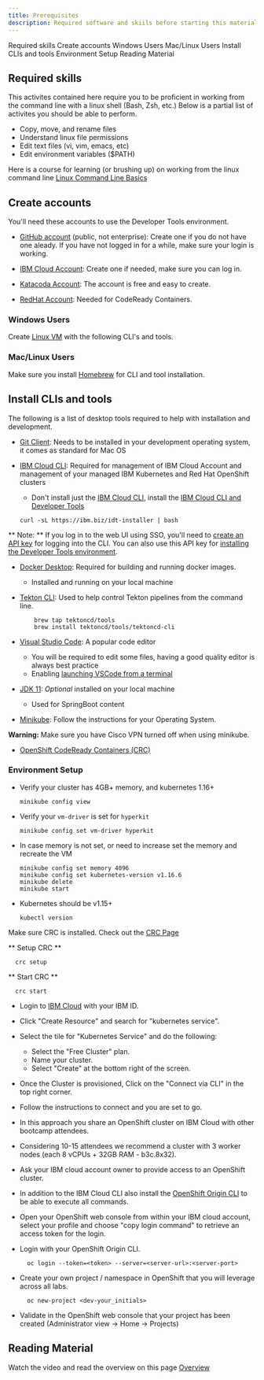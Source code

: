 ```yaml
---
title: Prerequisites
description: Required software and skiils before starting this material.
---
```

<AnchorLinks>
  <AnchorLink>Required skills</AnchorLink>
  <AnchorLink>Create accounts</AnchorLink>
  <AnchorLink>Windows Users</AnchorLink>
  <AnchorLink>Mac/Linux Users</AnchorLink>
  <AnchorLink>Install CLIs and tools</AnchorLink>
  <AnchorLink>Environment Setup</AnchorLink>
  <AnchorLink>Reading Material</AnchorLink>
</AnchorLinks>

## Required skills

This activites contained here require you to be proficient in working from the command line with a linux shell (Bash, Zsh, etc.) Below is a partial list of activites you should be able to perform. 

- Copy, move, and rename files
- Understand linux file permissions
- Edit text files (vi, vim, emacs, etc)
- Edit environment variables ($PATH)

Here is a course for learning (or brushing up) on working from the linux command line [Linux Command Line Basics](https://www.udacity.com/course/linux-command-line-basics--ud595)



## Create accounts

You'll need these accounts to use the Developer Tools environment.

- [GitHub account](http://github.com) (public, not enterprise): Create one if you do not have one aleady. If you have not logged in for a while, make sure your login is working.

- [IBM Cloud Account](https://cloud.ibm.com): Create one if needed, make sure you can log in. 

- [Katacoda Account](https://www.katacoda.com/): The account is free and easy to create.

- [RedHat Account](https://www.redhat.com/en): Needed for CodeReady Containers.


### Windows Users

Create [Linux VM](https://www.virtualbox.org/wiki/Downloads) with the following CLI's and tools.

### Mac/Linux Users

Make sure you install [Homebrew](https://brew.sh/) for CLI and tool installation.

## Install CLIs and tools

The following is a list of desktop tools required to help with installation and development.

- [Git Client](https://git-scm.com/): Needs to be installed in your development operating system, it comes as standard for Mac OS

- [IBM Cloud CLI](https://cloud.ibm.com/docs/cli?topic=cloud-cli-getting-started): Required for management of IBM Cloud Account and management of your managed IBM Kubernetes and Red Hat OpenShift clusters
    - Don't install just the [IBM Cloud CLI](https://cloud.ibm.com/docs/cli?topic=cloud-cli-install-ibmcloud-cli), install the [IBM Cloud CLI and Developer Tools](https://cloud.ibm.com/docs/cli?topic=cloud-cli-getting-started#step1-install-idt)
    ```
    curl -sL https://ibm.biz/idt-installer | bash
    ```

<InlineNotification>

** Note: ** If you log in to the web UI using SSO, you'll need to [create an API key](https://cloud.ibm.com/docs/iam?topic=iam-federated_id) for logging into the CLI. 
    You can also use this API key for [installing the Developer Tools environment](/admin/installation-ibm-cloud).

</InlineNotification>

- [Docker Desktop](https://www.docker.com/products/docker-desktop): Required for building and running docker images.
    - Installed and running on your local machine

- [Tekton CLI](https://github.com/tektoncd/cli): Used to help control Tekton
 pipelines from the command line.
    ```
        brew tap tektoncd/tools
        brew install tektoncd/tools/tektoncd-cli
    ```

- [Visual Studio Code](https://code.visualstudio.com/download): A popular code editor
    - You will be required to edit some files, having a good quality editor is always best practice
    - Enabling [launching VSCode from a terminal](https://code.visualstudio.com/docs/setup/mac#_launching-from-the-command-line)

- [JDK 11](https://www.oracle.com/technetwork/java/javase/downloads/jdk11-downloads-5066655.html): _Optional_ installed on your local machine
    - Used for SpringBoot content

- [Minikube](https://kubernetes.io/docs/tasks/tools/install-minikube/): Follow the instructions for your Operating System.

<InlineNotification kind="warning">

**Warning:** Make sure you have Cisco VPN turned off when using minikube.

</InlineNotification>

- [OpenShift CodeReady Containers (CRC)](https://code-ready.github.io/crc/#installing-codeready-containers_gsg)



### Environment Setup 
<Tabs>

<Tab label="MiniKube">

- Verify your cluster has 4GB+ memory, and kubernetes 1.16+
    ```
    minikube config view
    ```
- Verify your `vm-driver` is set for `hyperkit`
    ```
    minikube config set vm-driver hyperkit
    ```
- In case memory is not set, or need to increase set the memory and recreate the VM
    ```
    minikube config set memory 4096
    minikube config set kubernetes-version v1.16.6
    minikube delete
    minikube start
    ```
- Kubernetes should be v1.15+
    ```
    kubectl version
    ```

</Tab>

<Tab label="CRC (MiniShift)">

Make sure CRC is installed. Check out the [CRC Page](https://access.redhat.com/documentation/en-us/red_hat_codeready_containers/1.0/html/getting_started_guide/getting-started-with-codeready-containers_gsg) 

** Setup CRC **
```
  crc setup
```
** Start CRC **
```
  crc start
```
</Tab>
<Tab label="IKS">

- Login to [IBM Cloud](https://cloud.ibm.com) with your IBM ID.

- Click "Create Resource" and search for "kubernetes service".

- Select the tile for "Kubernetes Service" and do the following:
  - Select the "Free Cluster" plan.
  - Name your cluster.
  - Select "Create" at the bottom right of the screen.

- Once the Cluster is provisioned, Click on the "Connect via CLI" in the top right corner.

- Follow the instructions to connect and you are set to go.

</Tab>

<Tab label="OpenShift on IBM Cloud (4.x)">

- In this approach you share an OpenShift cluster on IBM Cloud with other bootcamp attendees.

- Considering 10-15 attendees we recommend a cluster with 3 worker nodes (each 8 vCPUs + 32GB RAM - b3c.8x32).

- Ask your IBM cloud account owner to provide access to an OpenShift cluster.

- In addition to the IBM Cloud CLI also install the [OpenShift Origin CLI](https://cloud.ibm.com/docs/openshift?topic=openshift-openshift-cli#cli_oc) to be able to execute all commands.

- Open your OpenShift web console from within your IBM cloud account, select your profile and choose "copy login command" to retrieve an access token for the login.

- Login with your OpenShift Origin CLI.
    ```
      oc login --token=<token> --server=<server-url>:<server-port>
    ```

- Create your own project / namespace in OpenShift that you will leverage across all labs.
    ```
      oc new-project <dev-your_initials>
    ```

- Validate in the OpenShift web console that your project has been created (Administrator view -> Home -> Projects)

</Tab>

</Tabs>


## Reading Material

Watch the video and read the overview on this page [Overview](https://pages.github.ibm.com/CASE/cloudnative-bootcamp/cloud-native-overview)
